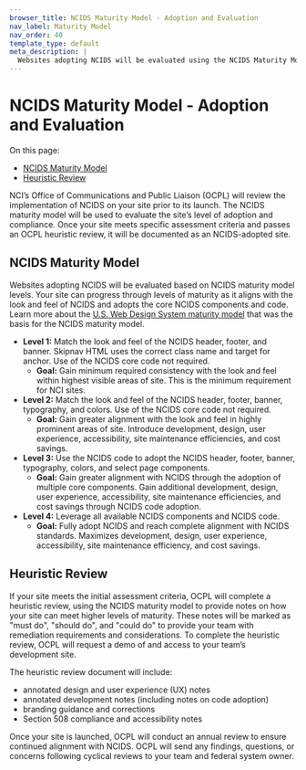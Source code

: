 ```yaml
---
browser_title: NCIDS Maturity Model - Adoption and Evaluation
nav_label: Maturity Model
nav_order: 40
template_type: default
meta_description: |
  Websites adopting NCIDS will be evaluated using the NCIDS Maturity Model to review their site’s level of adoption and compliance.
---
```


# NCIDS Maturity Model - Adoption and Evaluation

On this page:

- [NCIDS Maturity Model](#ncids-maturity-model)
- [Heuristic Review](#heuristic-review)

NCI’s Office of Communications and Public Liaison (OCPL) will review the implementation of NCIDS on your site prior to its launch. The NCIDS maturity model will be used to evaluate the site’s level of adoption and compliance. Once your site meets specific assessment criteria and passes an OCPL heuristic review, it will be documented as an NCIDS-adopted site.

## NCIDS Maturity Model

Websites adopting NCIDS will be evaluated based on NCIDS maturity model levels. Your site can progress through levels of maturity as it aligns with the look and feel of NCIDS and adopts the core NCIDS components and code. Learn more about the [U.S. Web Design System maturity model](https://designsystem.digital.gov/maturity-model/) that was the basis for the NCIDS maturity model.

- **Level 1:** Match the look and feel of the NCIDS header, footer, and banner. Skipnav HTML uses the correct class name and target for anchor. Use of the NCIDS core code not required.
  - **Goal:** Gain minimum required consistency with the look and feel within highest visible areas of site. This is the minimum requirement for NCI sites.
- **Level 2:** Match the look and feel of the NCIDS header, footer, banner, typography, and colors. Use of the NCIDS core code not required.
  - **Goal:** Gain greater alignment with the look and feel in highly prominent areas of site. Introduce development, design, user experience, accessibility, site maintenance efficiencies, and cost savings.
- **Level 3:** Use the NCIDS code to adopt the NCIDS header, footer, banner, typography, colors, and select page components.
  - **Goal:** Gain greater alignment with NCIDS through the adoption of multiple core components. Gain additional development, design, user experience, accessibility, site maintenance efficiencies, and cost savings through NCIDS code adoption.
- **Level 4:** Leverage all available NCIDS components and NCIDS code.
  - **Goal:** Fully adopt NCIDS and reach complete alignment with NCIDS standards. Maximizes development, design, user experience, accessibility, site maintenance efficiency, and cost savings.

## Heuristic Review

If your site meets the initial assessment criteria, OCPL will complete a heuristic review, using the NCIDS maturity model to provide notes on how your site can meet higher levels of maturity. These notes will be marked as "must do", "should do", and "could do" to provide your team with remediation requirements and considerations. To complete the heuristic review, OCPL will request a demo of and access to your team’s development site.

The heuristic review document will include:

- annotated design and user experience (UX) notes
- annotated development notes (including notes on code adoption)
- branding guidance and corrections
- Section 508 compliance and accessibility notes

Once your site is launched, OCPL will conduct an annual review to ensure continued alignment with NCIDS. OCPL will send any findings, questions, or concerns following cyclical reviews to your team and federal system owner.
